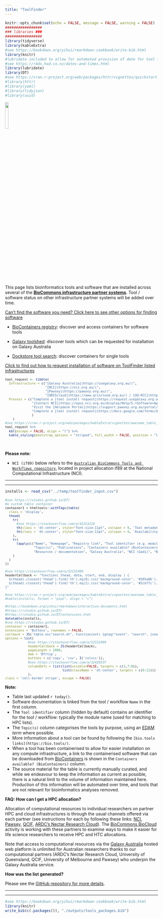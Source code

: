 ```yaml
---
title: "ToolFinder"
---
```


<style type="text/css">
.main-container {
  max-width: 1500px;
  margin-left: auto;
  margin-right: auto;
}
</style>

```r
knitr::opts_chunk$set(echo = FALSE, message = FALSE, warning = FALSE)
#################
### libraries ###
#################
library(tidyverse)
library(kableExtra)
#see https://bookdown.org/yihui/rmarkdown-cookbook/write-bib.html
library(knitr)
#lubridate included to allow for automated provision of date for tool list update
#see https://r4ds.had.co.nz/dates-and-times.html
library(lubridate)
library(DT)
#see https://cran.r-project.org/web/packages/httr/vignettes/quickstart.html
#library(httr)
#library(yaml)
#library(tidyjson)
#library(uuid)
```

[![](./images/Australian-Biocommons-Logo-Horizontal-144dpi-Transparent.png){width=15%}](https://www.biocommons.org.au/services)

This page lists bioinformatics tools and software that are installed across several of the [**BioCommons infrastructure partner systems**](http://support.biocommons.org.au/support/solutions/articles/6000251977-compute-systems-at-the-biocommons-partner-infrastructures). Tool / software status on other infrastructure partner systems will be added over time.

<p>
  <a class="btn-collapse" data-toggle="collapse" href="#collapse1" role="button" aria-expanded="false" aria-controls="collapse1">
    Can't find the software you need? Click here to see other options for finding software
  </a>
</p>

<div class="collapse" id="collapse1">
  <div class="card card-body">

- [BioContainers registry](https://biocontainers.pro/registry): discover and access containers for software tools
- [Galaxy toolshed](https://toolshed.g2.bx.psu.edu/): discover tools which can be requested for installation on Galaxy Australia
- [Dockstore tool search](https://dockstore.org/search?entryType=tools&searchMode=Files): discover containers for single tools

    </div>
</div>

<p>
  <a class="btn-collapse" data-toggle="collapse" href="#collapse2" role="button" aria-expanded="false" aria-controls="collapse2">
    Click to find out how to request installation of software on ToolFinder listed infrastructures
  </a>
</p>

<div class="collapse" id="collapse2">
  <div class="card card-body">

<font size="2">

```r
tool_request <- tibble(
  Infrastructure = c("[Galaxy Australia](https://usegalaxy.org.au/)",
                     "[NCI](https://nci.org.au/)",
                     "[Pawsey](https://pawsey.org.au/)",
                     "[QRIScloud](https://www.qriscloud.org.au/) / [UQ-RCC](https://rcc.uq.edu.au/)"),
  Process = c("Complete a [tool install request](https://request.usegalaxy.org.au/)",
              "[Contact NCI](https://opus.nci.org.au/display/Help/5.+Software+Applications)",
              "Visit the [Helpdesk Portal](https://support.pawsey.org.au/portal/servicedesk/customer/portal) or email: [help@pawsey.org.au](help@pawsey.org.au) with your request",
              "Complete a [tool install request](https://docs.google.com/forms/d/e/1FAIpQLSefKCBkZbTQ-dUyU-pd4ZypkA-TA5GiMgpsJ2slWmD-B6elEg/viewform)"
              )
    )
#see https://cran.r-project.org/web/packages/kableExtra/vignettes/awesome_table_in_html.html
tool_request %>%
  kbl(escape = FALSE, align = "l") %>%
  kable_styling(bootstrap_options = "striped", full_width = FALSE, position = "left")
```

</font>

  </div>
</div>

</br>

**Please note:**

- `NCI (if89)` below refers to the [`Australian BioCommons Tools and Workflows repository`](https://australianbiocommons.github.io/ables/if89/), located in project allocation if89 at the National Computational Infrastructure (NCI).

<script>
$(document).ready(function(){
  $('[data-toggle="popover"]').popover();
});
</script>

-----

-----



```r
installs <- read_csv("../temp/toolfinder_input.csv")
```

<a name="tool_information"></a>

<font size="2">
```r

#see https://rstudio.github.io/DT/
#a custom table container
container1 = htmltools::withTags(table(
  class = 'display',
  thead(
    tr(
      #see https://stackoverflow.com/q/42153218
      th(class = 'dt-center', style="font-size:11pt", colspan = 9, 'Tool metadata'),
      th(class = 'dt-center', style="font-size:11pt", colspan = 4, 'Availability on Australian compute infrastructures')
    ),
    tr(
      lapply(c("Name", "Homepage", "Registry link", "Tool identifier (e.g. module name)",
               "Topic(s)", "Publications", "Containers available? (BioContainers)", "License",
               "Resources / documentation", "Galaxy Australia", "NCI (Gadi)", "NCI (if89)", "Pawsey (Setonix)"), th)
    )
  )
))

#see https://stackoverflow.com/a/52152409
headerCallback <- "function( thead, data, start, end, display ) {
  $(thead).closest('thead').find('th').eq(0).css('background-color', '#205a86').css('color', '#ffffff');
  $(thead).closest('thead').find('th').eq(1).css('background-color', '#2cb77c').css('color', '#ffffff');
}"

#see https://cran.r-project.org/web/packages/kableExtra/vignettes/awesome_table_in_html.html
#kable(installs, format = "pipe", align = "c")

#https://bookdown.org/yihui/rmarkdown/interactive-documents.html
#https://rstudio.github.io/DT/
#https://rstudio.github.io/DT/extensions.html
datatable(installs,
#see https://rstudio.github.io/DT/
container = container1,
extensions = 'Buttons', rownames = FALSE,
callback = JS('table.on("search.dt", function(evt) {gtag("event", "search", {search_term: $(evt.target).parent().find("input").val()})})'),
options = list(
            #see https://stackoverflow.com/a/52152409
            headerCallback = JS(headerCallback),
            pageLength = 1000,
            dom = 'Bfrtip', 
            buttons = c('copy', 'csv', I('colvis')),
            #see https://stackoverflow.com/a/32428537
            columnDefs = list(list(visible=FALSE, targets = c(3,7:8)),
                              list(className = 'dt-center', targets = c(0:12)))
            ),
class = 'cell-border stripe', escape = FALSE)

```
</font>

**Note:** 

- Table last updated ```r today()```.
- Software documentation is linked from the tool / workflow `Name` in the first column.
- The `Tool identifier` column (hidden by default) contains an identifier for the tool / workflow: typically the module name (used for matching to HPC lists).
- The `Topic(s)` column categorises the tools by purpose, using an [EDAM](https://github.com/edamontology/edamontology) *term* where possible.
- More information about a tool can be found by following the `[bio.tools links](https://bio.tools/)`.
- When a tool has been containerised to allow for easier installation on any compute infrastructure, a link to the containerised software that can be downloaded from [BioContainers](https://biocontainers.pro/#/) is shown in the `Containers available? (BioContainers)` column.
- The source material for the table is currently manually curated, and while we endeavour to keep the information as current as possible, there is a natural limit to the volume of information maintained here. Production of this information will be automated over time, and tools that are not relevant for bioinformatics analyses removed.


**FAQ: How can I get a HPC allocation?**

Allocation of computational resources to individual researchers on partner HPC and cloud infrastructures is through the usual channels offered via each partner (see instructions for each by following these links: [NCI](https://nci.org.au/users/how-access-nci), [Pawsey](https://support.pawsey.org.au/documentation/display/US/Getting+Access), [QCIF](https://www.qcif.edu.au/services/computing/), [ARDC's Nectar Research Cloud](http://cloud.nectar.org.au/start-now/)). The [BioCommons BioCloud](https://www.biocommons.org.au/biocloud) activity is working with these partners to examine ways to make it easier for life science researchers to receive HPC and HTC allocations.

Note that access to computational resources via the [Galaxy Australia](https://usegalaxy.org.au/) hosted web platform is unlimited for Australian researchers thanks to our computational partners (ARDC's Nectar Research Cloud, University of Queensland, QCIF, University of Melbourne and Pawsey) who underpin the Galaxy Australia service.


**How was the list generated?**

Please see the [GitHub repository for more details](https://github.com/AustralianBioCommons/australianbiocommons.github.io).

-----

-----

<script>
$(document).ready(function () {
    $('body').on('click','a',function(evt){var l=$(evt.currentTarget); if (l.attr("ga-id") && l.attr("ga-product")) {gtag("event", "select_content", {content_type: l.attr("ga-product"),item_id: l.attr("ga-id")});};})
    });
</script>

```r
#see https://bookdown.org/yihui/rmarkdown-cookbook/write-bib.html
library(knitr)
write_bib(c(.packages()), "./outputs/tools_packages.bib")
```
